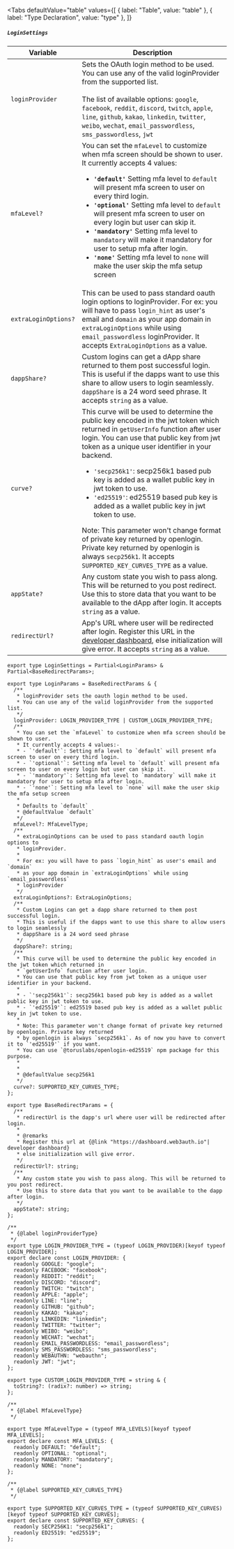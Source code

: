 
<Tabs
  defaultValue="table"
  values={[
    { label: "Table", value: "table" },
    { label: "Type Declaration", value: "type" },
  ]}
>

<TabItem value="table">

##### `LoginSettings`

| Variable             | Description                                                                                                                                                                                                                                                                                                                                                                                                                                                                                                                                                                                                                              |
| -------------------- | ---------------------------------------------------------------------------------------------------------------------------------------------------------------------------------------------------------------------------------------------------------------------------------------------------------------------------------------------------------------------------------------------------------------------------------------------------------------------------------------------------------------------------------------------------------------------------------------------------------------------------------------- |
| `loginProvider`      | Sets the OAuth login method to be used. You can use any of the valid loginProvider from the supported list.<br /><br /> The list of available options: `google`, `facebook`, `reddit`, `discord`, `twitch`, `apple`, `line`, `github`, `kakao`, `linkedin`, `twitter`, `weibo`, `wechat`, `email_passwordless`, `sms_passwordless`, `jwt`                                                                                                                                                                                                                                                                                                |
| `mfaLevel?`          | You can set the `mfaLevel` to customize when mfa screen should be shown to user. It currently accepts 4 values: <ul><li> **`'default'`** Setting mfa level to `default` will present mfa screen to user on every third login. </li><li> **`'optional'`** Setting mfa level to `default` will present mfa screen to user on every login but user can skip it. </li><li> **`'mandatory'`** Setting mfa level to `mandatory` will make it mandatory for user to setup mfa after login. </li><li> **`'none'`** Setting mfa level to `none` will make the user skip the mfa setup screen</li></ul>                                            |
| `extraLoginOptions?` | This can be used to pass standard oauth login options to loginProvider. For ex: you will have to pass `login_hint` as user's email and `domain` as your app domain in `extraLoginOptions` while using `email_passwordless` loginProvider. It accepts `ExtraLoginOptions` as a value.                                                                                                                                                                                                                                                                                                                                                     |
| `dappShare?`         | Custom logins can get a dApp share returned to them post successful login. This is useful if the dapps want to use this share to allow users to login seamlessly. `dappShare` is a 24 word seed phrase. It accepts `string` as a value.                                                                                                                                                                                                                                                                                                                                                                                                  |
| `curve?`             | This curve will be used to determine the public key encoded in the jwt token which returned in `getUserInfo` function after user login. You can use that public key from jwt token as a unique user identifier in your backend. <ul><li>`'secp256k1'`: secp256k1 based pub key is added as a wallet public key in jwt token to use.</li><li>`'ed25519'`: ed25519 based pub key is added as a wallet public key in jwt token to use.</li></ul> Note: This parameter won't change format of private key returned by openlogin. Private key returned by openlogin is always `secp256k1`. It accepts `SUPPORTED_KEY_CURVES_TYPE` as a value. |
| `appState?`          | Any custom state you wish to pass along. This will be returned to you post redirect. Use this to store data that you want to be available to the dApp after login. It accepts `string` as a value.                                                                                                                                                                                                                                                                                                                                                                                                                                       |
| `redirectUrl?`       | App's URL where user will be redirected after login. Register this URL in the [developer dashboard](https://dashboard.web3auth.io), else initialization will give error. It accepts `string` as a value.                                                                                                                                                                                                                                                                                                                                                                                                                                 |

</TabItem>

<TabItem value="type">

```tsx
export type LoginSettings = Partial<LoginParams> & Partial<BaseRedirectParams>;

export type LoginParams = BaseRedirectParams & {
  /**
   * loginProvider sets the oauth login method to be used.
   * You can use any of the valid loginProvider from the supported list.
   */
  loginProvider: LOGIN_PROVIDER_TYPE | CUSTOM_LOGIN_PROVIDER_TYPE;
  /**
   * You can set the `mfaLevel` to customize when mfa screen should be shown to user.
   * It currently accepts 4 values:-
   * - `'default'`: Setting mfa level to `default` will present mfa screen to user on every third login.
   * - `'optional'`: Setting mfa level to `default` will present mfa screen to user on every login but user can skip it.
   * - `'mandatory'`: Setting mfa level to `mandatory` will make it mandatory for user to setup mfa after login.
   * - `'none'`: Setting mfa level to `none` will make the user skip the mfa setup screen
   *
   * Defaults to `default`
   * @defaultValue `default`
   */
  mfaLevel?: MfaLevelType;
  /**
   * extraLoginOptions can be used to pass standard oauth login options to
   * loginProvider.
   *
   * For ex: you will have to pass `login_hint` as user's email and `domain`
   * as your app domain in `extraLoginOptions` while using `email_passwordless`
   * loginProvider
   */
  extraLoginOptions?: ExtraLoginOptions;
  /**
   * Custom Logins can get a dapp share returned to them post successful login.
   * This is useful if the dapps want to use this share to allow users to login seamlessly
   * dappShare is a 24 word seed phrase
   */
  dappShare?: string;
  /**
   * This curve will be used to determine the public key encoded in the jwt token which returned in
   * `getUserInfo` function after user login.
   * You can use that public key from jwt token as a unique user identifier in your backend.
   *
   * - `'secp256k1'`: secp256k1 based pub key is added as a wallet public key in jwt token to use.
   * - `'ed25519'`: ed25519 based pub key is added as a wallet public key in jwt token to use.
   *
   * Note: This parameter won't change format of private key returned by openlogin. Private key returned
   * by openlogin is always `secp256k1`. As of now you have to convert it to `'ed25519'` if you want.
   * You can use `@toruslabs/openlogin-ed25519` npm package for this purpose.
   *
   *
   * @defaultValue secp256k1
   */
  curve?: SUPPORTED_KEY_CURVES_TYPE;
};

export type BaseRedirectParams = {
  /**
   * redirectUrl is the dapp's url where user will be redirected after login.
   *
   * @remarks
   * Register this url at {@link "https://dashboard.web3auth.io"| developer dashboard}
   * else initialization will give error.
   */
  redirectUrl?: string;
  /**
   * Any custom state you wish to pass along. This will be returned to you post redirect.
   * Use this to store data that you want to be available to the dapp after login.
   */
  appState?: string;
};

/**
 * {@label loginProviderType}
 */
export type LOGIN_PROVIDER_TYPE = (typeof LOGIN_PROVIDER)[keyof typeof LOGIN_PROVIDER];
export declare const LOGIN_PROVIDER: {
  readonly GOOGLE: "google";
  readonly FACEBOOK: "facebook";
  readonly REDDIT: "reddit";
  readonly DISCORD: "discord";
  readonly TWITCH: "twitch";
  readonly APPLE: "apple";
  readonly LINE: "line";
  readonly GITHUB: "github";
  readonly KAKAO: "kakao";
  readonly LINKEDIN: "linkedin";
  readonly TWITTER: "twitter";
  readonly WEIBO: "weibo";
  readonly WECHAT: "wechat";
  readonly EMAIL_PASSWORDLESS: "email_passwordless";
  readonly SMS_PASSWORDLESS: "sms_passwordless";
  readonly WEBAUTHN: "webauthn";
  readonly JWT: "jwt";
};

export type CUSTOM_LOGIN_PROVIDER_TYPE = string & {
  toString?: (radix?: number) => string;
};

/**
 * {@label MfaLevelType}
 */

export type MfaLevelType = (typeof MFA_LEVELS)[keyof typeof MFA_LEVELS];
export declare const MFA_LEVELS: {
  readonly DEFAULT: "default";
  readonly OPTIONAL: "optional";
  readonly MANDATORY: "mandatory";
  readonly NONE: "none";
};

/**
 * {@label SUPPORTED_KEY_CURVES_TYPE}
 */

export type SUPPORTED_KEY_CURVES_TYPE = (typeof SUPPORTED_KEY_CURVES)[keyof typeof SUPPORTED_KEY_CURVES];
export declare const SUPPORTED_KEY_CURVES: {
  readonly SECP256K1: "secp256k1";
  readonly ED25519: "ed25519";
};
```

</TabItem>

</Tabs>

